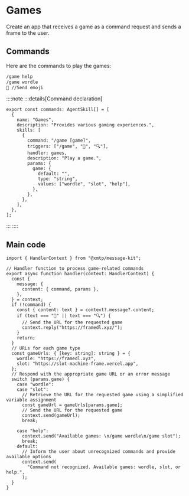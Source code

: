 # Games

Create an app that receives a game as a command request and sends a frame to the user.

## Commands

Here are the commands to play the games:

```bash [cmd]
/game help
/game wordle
🔎 //Send emoji
```

::::note
:::details[Command declaration]

```tsx [src/skills.ts]
export const commands: AgentSkill[] = [
  {
    name: "Games",
    description: "Provides various gaming experiences.",
    skills: [
      {
        command: "/game [game]",
        triggers: ["/game", "🔎", "🔍"],
        handler: games,
        description: "Play a game.",
        params: {
          game: {
            default: "",
            type: "string",
            values: ["wordle", "slot", "help"],
          },
        },
      },
    ],
  },
];
```

:::
::::

## Main code

```tsx [src/handler/game.ts]
import { HandlerContext } from "@xmtp/message-kit";

// Handler function to process game-related commands
export async function handler(context: HandlerContext) {
  const {
    message: {
      content: { command, params },
    },
  } = context;
  if (!command) {
    const { content: text } = context?.message?.content;
    if (text === "🔎" || text === "🔍") {
      // Send the URL for the requested game
      context.reply("https://framedl.xyz/");
    }
    return;
  }
  // URLs for each game type
  const gameUrls: { [key: string]: string } = {
    wordle: "https://framedl.xyz",
    slot: "https://slot-machine-frame.vercel.app",
  };
  // Respond with the appropriate game URL or an error message
  switch (params.game) {
    case "wordle":
    case "slot":
      // Retrieve the URL for the requested game using a simplified variable assignment
      const gameUrl = gameUrls[params.game];
      // Send the URL for the requested game
      context.send(gameUrl);
      break;

    case "help":
      context.send("Available games: \n/game wordle\n/game slot");
      break;
    default:
      // Inform the user about unrecognized commands and provide available options
      context.send(
        "Command not recognized. Available games: wordle, slot, or help.",
      );
  }
}
```
